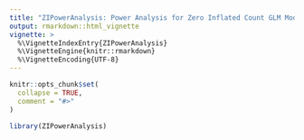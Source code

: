 ```yaml
---
title: "ZIPowerAnalysis: Power Analysis for Zero Inflated Count GLM Models"
output: rmarkdown::html_vignette
vignette: >
  %\VignetteIndexEntry{ZIPowerAnalysis}
  %\VignetteEngine{knitr::rmarkdown}
  %\VignetteEncoding{UTF-8}
---
```


```r
knitr::opts_chunk$set(
  collapse = TRUE,
  comment = "#>"
)
```

```r
library(ZIPowerAnalysis)
```


```r

```


